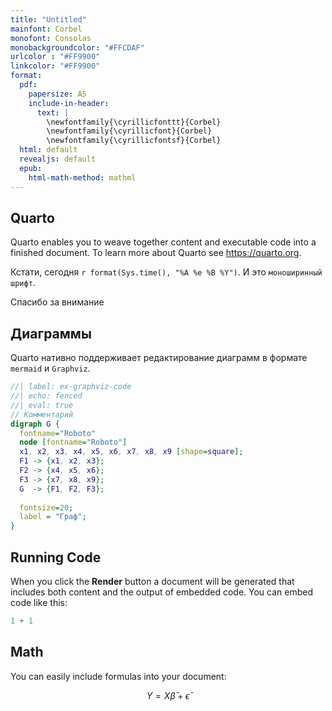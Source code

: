 ```yaml
---
title: "Untitled"
mainfont: Corbel
monofont: Consolas
monobackgroundcolor: "#FFCDAF"
urlcolor : "#FF9900"
linkcolor: "#FF9900"
format:
  pdf:
    papersize: A5
    include-in-header:
      text: |
        \newfontfamily{\cyrillicfonttt}{Corbel}
        \newfontfamily{\cyrillicfont}{Corbel}
        \newfontfamily{\cyrillicfontsf}{Corbel}
  html: default
  revealjs: default
  epub:
    html-math-method: mathml
---
```


## Quarto

Quarto enables you to weave together content and executable code into a finished document. To learn more about Quarto see <https://quarto.org>.

Кстати, сегодня `r format(Sys.time(), "%A %e %B %Y")`. И это `моноширинный шрифт`.

::: {.callout-caution title="Внимание"}
Спасибо за внимание
:::

## Диаграммы

Quarto нативно поддерживает редактирование диаграмм в формате `mermaid` и `Graphviz`.

```dot
//| label: ex-graphviz-code
//| echo: fenced
//| eval: true
// Комментарий
digraph G {
  fontname="Roboto"
  node [fontname="Roboto"]
  x1, x2, x3, x4, x5, x6, x7, x8, x9 [shape=square];
  F1 -> {x1, x2, x3};
  F2 -> {x4, x5, x6};
  F3 -> {x7, x8, x9};
  G  -> {F1, F2, F3};
  
  fontsize=20;
  label = "Граф";
}
```

## Running Code

When you click the **Render** button a document will be generated that includes both content and the output of embedded code. You can embed code like this:

```r
1 + 1
```

## Math

You can easily include \LaTeX formulas into your document:

$$
Y = X\bar{\beta} + \bar{\epsilon}
$$